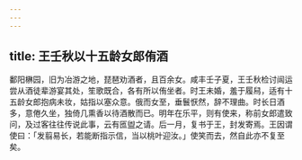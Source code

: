 ```yaml
---
---
---
```

title: 王壬秋以十五龄女郎侑酒
---



鄱阳楙园，旧为冶游之地，琵琶劝酒者，且百余女。咸丰壬子夏，王壬秋检讨闿运尝从酒徒辈游宴其处，笙歌既合，各有所以侑坐者。时王未婚，羞于履舄，适有十五龄女郎抱病未妆，姑指以塞众意。俄而女至，垂鬟恹然，辞不理曲。时长日酒多，意倦久坐，独倚几熏香以待酒散而已。明年在乐平，则有使来，称前女郎遣致问，及过客往往传说此事，云有匜盥之请。后一月，复书于王，封发寄焉。王因谓使曰：「发翦易长，若能断指示信，当以桃叶迎汝。」使笑而去，然自此亦不复至矣。